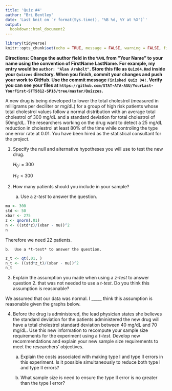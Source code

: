 ```yaml
---
title: 'Quiz #4'
author: "Bri Bentley"
date: 'Last knit on `r format(Sys.time(), "%B %d, %Y at %X")`'
output: 
  bookdown::html_document2
---
```


```r
library(tidyverse)
knitr::opts_chunk$set(echo = TRUE, message = FALSE, warning = FALSE, fig.align = "center", comment = NA, fig.height = 3.5)
```

**Directions: Change the author field in the `YAML` from "Your Name" to your name using the convention of FirstName LastName. For example, my entry would be `author: "Alan Arnholt"`.   Store this file as `Quiz04.Rmd` inside your `Quizzes` directory.  When you finish, commit your changes and push your work to GitHub.  Use the commit message `Finished Quiz 04!`.  Verify you can see your files at `https://github.com/STAT-ATA-ASU/YourLast-YourFirst-STT5812-SP18/tree/master/Quizzes`.**


A new drug is being developed to lower the total cholestrol (measured in milligrams per deciliter or mg/dL) for a group of high risk patients whose total cholestrol values follow a normal distribution with an average total cholestrol of 300 mg/dL and a standard deviation for total cholestrol of 50mg/dL. The researchers working on the drug want to detect a 25 mg/dL reduction in cholestrol at least 80% of the time while controling the type one error rate at 0.01.  You have been hired as the statistical consultant for the project.

1.  Specify the null and alternative hypotheses you will use to test the new drug.

    $H_0:$ = 300

    $H_1:$ < 300

2.  How many patients should you include in your sample? 
    a.  Use a *z-test* to answer the question.
    
```r
mu <- 300
std <- 50
xbar <- 275
z <- qnorm(.01)
n <- ((std*z)/(xbar - mu))^2
n
```

Therefore we need 22 patients.

    b.  Use a *t-test* to answer the question.
    
```r
z_t <- qt(.01, )
n_t <- ((std*z_t)/(xbar - mu))^2
n_t
```


3.  Explain the assumption you made when using a *z-test* to answer question 2. that was not needed to use a *t-test*.  Do you think this assumption is reasonable? 

We assumed that our data was normal. I _____ think this assumption is reasonable given the graphs below.




    
4.  Before the drug is administered, the lead physician states she believes the standard deviation for the patients administered the new drug will have a total cholestrol standard deviation between 40 mg/dL and 70 mg/dL.  Use this new information to recompute your sample size requirements for the experiment using a *t-test*.  Develop new recommendations and explain your new sample size requirements to meet the researchers' objectives.

    a.  Explain the costs associated with making type I and type II errors in this experiment.  Is it possible simultaneously to reduce both type I and type II errors?
    
    b.  What sample size is need to ensure the type II error is no greater than the type I error?

